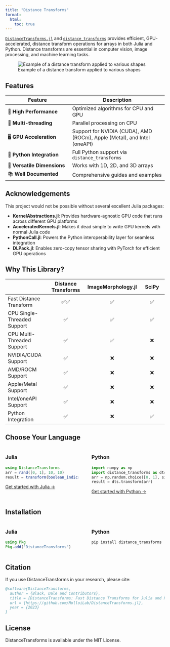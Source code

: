 ```yaml
---
title: "Distance Transforms"
format:
  html:
    toc: true
---
```


<style>
.add-space-r{
  padding-right: 2%;
}

.add-space-l{
  padding-left: 2%;
}
</style>

[`DistanceTransforms.jl`](julia/index.qmd) and [`distance_transforms`](python/index.qmd) provides efficient, GPU-accelerated, distance transform operations for arrays in both Julia and Python. Distance transforms are essential in computer vision, image processing, and machine learning tasks.

![Example of a distance transform applied to various shapes](images/various_dts.png)

## Features

| Feature | Description |
|---------|-------------|
| 🚀 **High Performance** | Optimized algorithms for CPU and GPU |
| 🧵 **Multi-threading** | Parallel processing on CPU |
| 🖥️ **GPU Acceleration** | Support for NVIDIA (CUDA), AMD (ROCm), Apple (Metal), and Intel (oneAPI) |
| 🐍 **Python Integration** | Full Python support via `distance_transforms` |
| 📏 **Versatile Dimensions** | Works with 1D, 2D, and 3D arrays |
| 📚 **Well Documented** | Comprehensive guides and examples |

## Acknowledgements

This project would not be possible without several excellent Julia packages:

- **KernelAbstractions.jl**: Provides hardware-agnostic GPU code that runs across different GPU platforms
- **AcceleratedKernels.jl**: Makes it dead simple to write GPU kernels with normal Julia code
- **PythonCall.jl**: Powers the Python interoperability layer for seamless integration
- **DLPack.jl**: Enables zero-copy tensor sharing with PyTorch for efficient GPU operations

## Why This Library?

| | Distance Transforms | ImageMorphology.jl | SciPy |
|-----------------------|:---------------------:|:---------------:|:---------------:|
| Fast Distance Transform     | ✅✅ | ✅ | ✅ |
| CPU Single-Threaded Support | ✅ | ✅ | ✅ |
| CPU Multi-Threaded Support  | ✅ | ✅ | ❌ |
| NVIDIA/CUDA Support         | ✅ | ❌ | ❌ |
| AMD/ROCM Support            | ✅ | ❌ | ❌ |
| Apple/Metal Support         | ✅ | ❌ | ❌ |
| Intel/oneAPI Support        | ✅ | ❌ | ❌ |
| Python Integration          | ✅ | ❌ | ✅ |

## Choose Your Language

:::: {.columns}

::: {.column width="50%" .add-space-r}
### Julia

```julia
using DistanceTransforms
arr = rand([0, 1], 10, 10)
result = transform(boolean_indicator(arr))
```

[Get started with Julia →](julia/index.qmd)
:::

::: {.column width="50%" .add-space-l}
### Python

```python
import numpy as np
import distance_transforms as dts
arr = np.random.choice([0, 1], size=(10, 10)).astype(np.float32)
result = dts.transform(arr)
```

[Get started with Python →](python/index.qmd)
:::

::::

## Installation

:::: {.columns}

::: {.column width="50%" .add-space-r}
### Julia
```julia
using Pkg
Pkg.add("DistanceTransforms")
```
:::

::: {.column width="50%" .add-space-l}
### Python
```bash
pip install distance_transforms
```
:::

::::

## Citation

If you use DistanceTransforms in your research, please cite:

```bibtex
@software{DistanceTransforms,
  author = {Black, Dale and Contributors},
  title = {DistanceTransforms: Fast Distance Transforms for Julia and Python},
  url = {https://github.com/MolloiLab/DistanceTransforms.jl},
  year = {2023}
}
```

## License

DistanceTransforms is available under the MIT License.